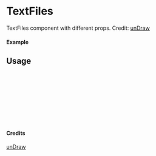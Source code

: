 
<Meta of={TextFiles} title="unDraw/TextFiles" />

# TextFiles

TextFiles component with different props.
Credit: [unDraw](https://undraw.co/illustrations)

#### Example

<Canvas of={TextFiles.Primary} />

## Usage

```ts
import { TextFiles } from "yadl-ui";

const Example = () => {
  return (
      <TextFiles />
  );
};

export default Example;
```

#### Credits
[unDraw](https://undraw.co/illustrations)

